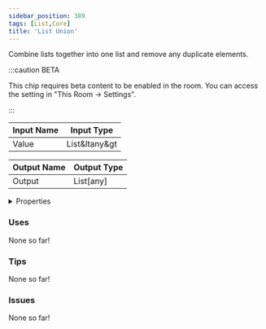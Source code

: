 ```yaml
---
sidebar_position: 389
tags: [List,Core]
title: 'List Union'
---
```


Combine lists together into one list and remove any duplicate elements.

:::caution BETA

This chip requires beta content to be enabled in the room. You can access the setting in "This Room -> Settings".

:::


<EsbSvg />

| Input Name | Input Type |
|-----------|-----------|
| Value | List&ltany&gt |

| Output Name | Output Type |
|-----------|-----------|
| Output | List[any] |


<details>
  <summary>Properties</summary>
  <div>
    <div>
    <table>
      <thead>
        <tr>
          <th>Is beta required?</th>
          <th>✅</th>
        </tr>
        <tr>
          <th>Is this chip a trolling risk?</th>
          <th>❌</th>
        </tr>
        <tr>
          <th>Is this chip a role assignment risk?</th>
          <th>❌</th>
        </tr>
        <tr>
          <th>Chip UUID</th>
          <th>304c312c-f3bd-460b-b54a-90ba343f2a7c</th>
        </tr>
      </thead>
    </table>
    </div>
  </div>
</details>

### Uses

None so far!

### Tips

None so far!

### Issues

None so far!